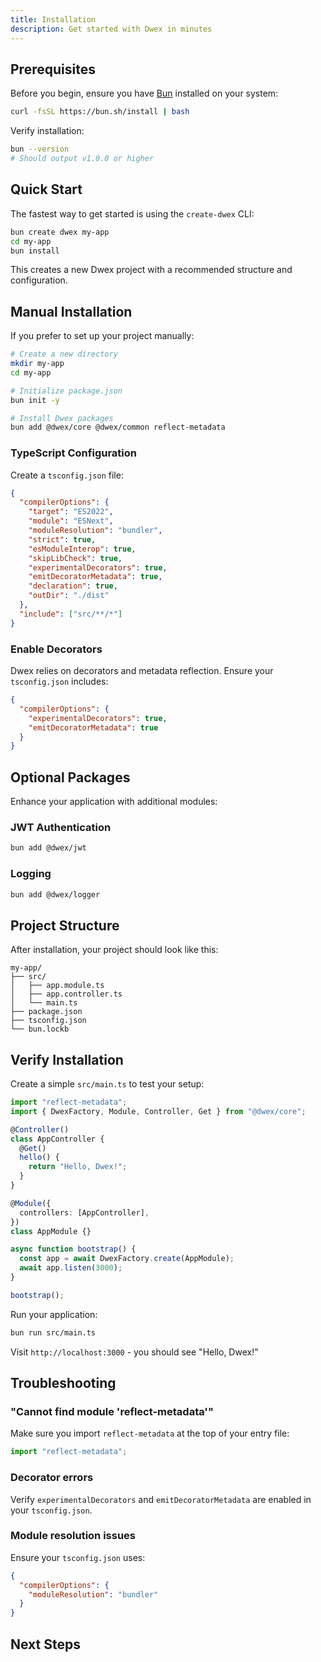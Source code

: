 ```yaml
---
title: Installation
description: Get started with Dwex in minutes
---
```


## Prerequisites

Before you begin, ensure you have [Bun](https://bun.sh) installed on your system:

```bash
curl -fsSL https://bun.sh/install | bash
```

Verify installation:

```bash
bun --version
# Should output v1.0.0 or higher
```

## Quick Start

The fastest way to get started is using the `create-dwex` CLI:

```bash
bun create dwex my-app
cd my-app
bun install
```

This creates a new Dwex project with a recommended structure and configuration.

## Manual Installation

If you prefer to set up your project manually:

```bash
# Create a new directory
mkdir my-app
cd my-app

# Initialize package.json
bun init -y

# Install Dwex packages
bun add @dwex/core @dwex/common reflect-metadata
```

### TypeScript Configuration

Create a `tsconfig.json` file:

```json
{
  "compilerOptions": {
    "target": "ES2022",
    "module": "ESNext",
    "moduleResolution": "bundler",
    "strict": true,
    "esModuleInterop": true,
    "skipLibCheck": true,
    "experimentalDecorators": true,
    "emitDecoratorMetadata": true,
    "declaration": true,
    "outDir": "./dist"
  },
  "include": ["src/**/*"]
}
```

### Enable Decorators

Dwex relies on decorators and metadata reflection. Ensure your `tsconfig.json` includes:

```json
{
  "compilerOptions": {
    "experimentalDecorators": true,
    "emitDecoratorMetadata": true
  }
}
```

## Optional Packages

Enhance your application with additional modules:

### JWT Authentication

```bash
bun add @dwex/jwt
```

### Logging

```bash
bun add @dwex/logger
```

## Project Structure

After installation, your project should look like this:

```
my-app/
├── src/
│   ├── app.module.ts
│   ├── app.controller.ts
│   └── main.ts
├── package.json
├── tsconfig.json
└── bun.lockb
```

## Verify Installation

Create a simple `src/main.ts` to test your setup:

```typescript
import "reflect-metadata";
import { DwexFactory, Module, Controller, Get } from "@dwex/core";

@Controller()
class AppController {
  @Get()
  hello() {
    return "Hello, Dwex!";
  }
}

@Module({
  controllers: [AppController],
})
class AppModule {}

async function bootstrap() {
  const app = await DwexFactory.create(AppModule);
  await app.listen(3000);
}

bootstrap();
```

Run your application:

```bash
bun run src/main.ts
```

Visit `http://localhost:3000` - you should see "Hello, Dwex!"

## Troubleshooting

### "Cannot find module 'reflect-metadata'"

Make sure you import `reflect-metadata` at the top of your entry file:

```typescript
import "reflect-metadata";
```

### Decorator errors

Verify `experimentalDecorators` and `emitDecoratorMetadata` are enabled in your `tsconfig.json`.

### Module resolution issues

Ensure your `tsconfig.json` uses:

```json
{
  "compilerOptions": {
    "moduleResolution": "bundler"
  }
}
```

## Next Steps

<Cards>
  <Card title="First App Tutorial" href="/docs/getting-started/first-app" />
  <Card title="Learn About Modules" href="/docs/overview/modules" />
</Cards>
